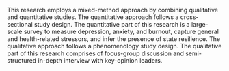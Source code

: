This research employs a mixed-method approach by combining qualitative and quantitative studies. The quantitative approach follows a cross-sectional study design. The quantitative part of this research is a large-scale survey to measure depression, anxiety, and burnout, capture general and health-related stressors, and infer the presence of state resilience. The qualitative approach follows a phenomenology study design. The qualitative part of this research comprises of focus-group discussion and semi-structured in-depth interview with key-opinion leaders.

